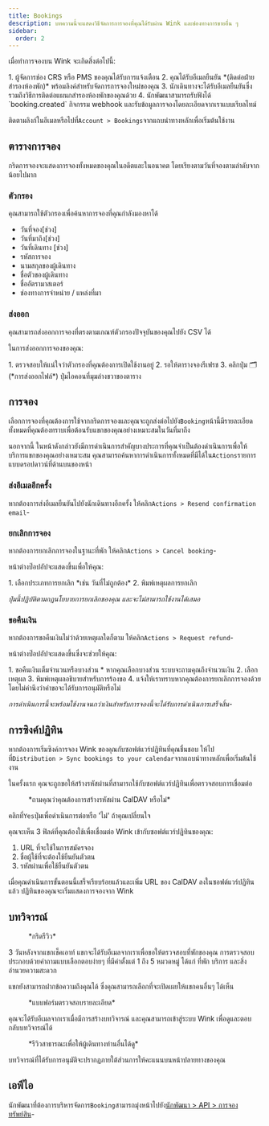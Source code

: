 ```yaml
---
title: Bookings
description: บทความนี้จะแสดงวิธีจัดการการจองที่คุณได้รับผ่าน Wink และช่องทางการขายอื่น ๆ
sidebar:
  order: 2
---
```


เมื่อทำการจองบน Wink จะเกิดสิ่งต่อไปนี้:

<Steps>
  1. ผู้จัดการช่อง CRS หรือ PMS ของคุณได้รับการแจ้งเตือน
  2. คุณได้รับอีเมลยืนยัน *(ติดต่อฝ่ายสำรองห้องพัก)* พร้อมลิงค์สำหรับจัดการการจองใหม่ของคุณ
  3. นักเดินทางจะได้รับอีเมลยืนยันซึ่งรวมถึงวิธีการติดต่อแผนกสำรองห้องพักของคุณด้วย
  4. นักพัฒนาสามารถรับฟังได้ `booking.created` กิจกรรม webhook และรับข้อมูลการจองโดยละเอียดจากเราแบบเรียลไทม์
</Steps>


ติดตามลิงก์ในอีเมลหรือไปที่`Account > Bookings`จากแถบนำทางหลักเพื่อเริ่มต้นใช้งาน

## ตารางการจอง

กริดการจองจะแสดงการจองทั้งหมดของคุณในอดีตและในอนาคต โดยเรียงตามวันที่จองตามลำดับจากน้อยไปมาก

### ตัวกรอง

คุณสามารถใช้ตัวกรองเพื่อค้นหาการจองที่คุณกำลังมองหาได้

* วันที่จอง\[ช่วง]
* วันที่มาถึง\[ช่วง]
* วันที่เดินทาง \[ช่วง]
* รหัสการจอง
* นามสกุลของผู้เดินทาง
* ชื่อตัวของผู้เดินทาง
* ชื่ออัตรามาสเตอร์
* ช่องทางการจำหน่าย / แหล่งที่มา

### ส่งออก

คุณสามารถส่งออกการจองที่ตรงตามเกณฑ์ตัวกรองปัจจุบันของคุณไปยัง CSV ได้

ในการส่งออกการจองของคุณ:

<Steps>
  1. ตรวจสอบให้แน่ใจว่าตัวกรองที่คุณต้องการเปิดใช้งานอยู่
  2. รอให้ตารางจองรีเฟรช
  3. คลิกปุ่ม 🗂️ (*การส่งออกไฟล์*) ปุ่มไอคอนที่มุมล่างขวาของตาราง
</Steps>


## การจอง

เลือกการจองที่คุณต้องการใช้จากกริดการจองและคุณจะถูกส่งต่อไปยัง`Booking`หน้านี้มีรายละเอียดทั้งหมดที่คุณต้องทราบเพื่อต้อนรับแขกของคุณอย่างเหมาะสมในวันที่มาถึง

นอกจากนี้ ในหน้าดังกล่าวยังมีการดำเนินการสำคัญบางประการที่คุณจำเป็นต้องดำเนินการเพื่อให้บริการแขกของคุณอย่างเหมาะสม คุณสามารถค้นหาการดำเนินการทั้งหมดที่มีได้ใน`Actions`รายการแบบดรอปดาวน์ที่ด้านบนของหน้า

### ส่งอีเมลอีกครั้ง

หากต้องการส่งอีเมลยืนยันไปยังนักเดินทางอีกครั้ง ให้คลิก`Actions > Resend confirmation email`-

### ยกเลิกการจอง

หากต้องการยกเลิกการจองในฐานะที่พัก ให้คลิก`Actions > Cancel booking`-

หน้าต่างป๊อปอัปจะแสดงขึ้นเพื่อให้คุณ:

<Steps>
  1. เลือกประเภทการยกเลิก *เช่น วันที่ไม่ถูกต้อง*
  2. พิมพ์เหตุผลการยกเลิก
</Steps>


*ปุ่มนี้ปฏิบัติตามกฎนโยบายการยกเลิกของคุณ และจะไม่สามารถใช้งานได้เสมอ*

### ขอคืนเงิน

หากต้องการขอคืนเงินไม่ว่าด้วยเหตุผลใดก็ตาม ให้คลิก`Actions > Request refund`-

หน้าต่างป๊อปอัปจะแสดงขึ้นซึ่งจะช่วยให้คุณ:

<Steps>
  1. ขอคืนเงินเต็มจำนวนหรือบางส่วน
     * หากคุณเลือกบางส่วน ระบบจะถามคุณถึงจำนวนเงิน
  2. เลือกเหตุผล
  3. พิมพ์เหตุผลอธิบายสำหรับการร้องขอ
  4. แจ้งให้เราทราบหากคุณต้องการยกเลิกการจองด้วย โดยไม่คำนึงว่าคำขอจะได้รับการอนุมัติหรือไม่
</Steps>


*การดำเนินการนี้จะพร้อมใช้งานจนกว่าเงินสำหรับการจองนี้จะได้รับการดำเนินการเสร็จสิ้น*-

## การซิงค์ปฏิทิน

หากต้องการเริ่มซิงค์การจอง Wink ของคุณกับซอฟต์แวร์ปฏิทินที่คุณชื่นชอบ ให้ไปที่`Distribution > Sync bookings to your calendar`จากแถบนำทางหลักเพื่อเริ่มต้นใช้งาน

ในครั้งแรก คุณจะถูกขอให้สร้างรหัสผ่านที่สามารถใช้กับซอฟต์แวร์ปฏิทินเพื่อตรวจสอบการเชื่อมต่อ

<figure>
  <CloudinaryImage width="350" height="188" resize="scale" quality="best" alt="สร้างรหัสผ่าน" src="academy/caldav-pass-code" errorImage="noimage_opaque_nyrtl0.png" />

  <figcaption>*ถามคุณว่าคุณต้องการสร้างรหัสผ่าน CalDAV หรือไม่*</figcaption>
</figure>


คลิกที่`Yes`ปุ่มเพื่อดำเนินการต่อหรือ 'ไม่' ถ้าคุณเปลี่ยนใจ

คุณจะเห็น 3 ฟิลด์ที่คุณต้องใช้เพื่อเชื่อมต่อ Wink เข้ากับซอฟต์แวร์ปฏิทินของคุณ:

1. URL ที่จะใช้ในการสมัครจอง
2. ชื่อผู้ใช้ที่จะต้องใช้ยืนยันตัวตน
3. รหัสผ่านเพื่อใช้ยืนยันตัวตน

เมื่อคุณดำเนินการขั้นตอนนี้เสร็จเรียบร้อยแล้วและเพิ่ม URL ของ CalDAV ลงในซอฟต์แวร์ปฏิทินแล้ว ปฏิทินของคุณจะเริ่มแสดงการจองจาก Wink

## บทวิจารณ์

<figure>
  <CloudinaryImage width="700" height="151" resize="scale" quality="best" alt="ตรวจสอบกริด" src="academy/reviews" errorImage="noimage_opaque_nyrtl0.png" />

  <figcaption>*กริดรีวิว*</figcaption>
</figure>


3 วันหลังจากแขกเช็คเอาท์ แขกจะได้รับอีเมลจากเราเพื่อขอให้ตรวจสอบที่พักของคุณ
การตรวจสอบประกอบด้วยคำถามแบบเลือกตอบง่ายๆ ที่มีค่าตั้งแต่ 1 ถึง 5 หมวดหมู่ ได้แก่ ที่พัก บริการ และสิ่งอำนวยความสะดวก

แขกยังสามารถฝากข้อความถึงคุณได้ ซึ่งคุณสามารถเลือกที่จะเปิดเผยให้แขกคนอื่นๆ ได้เห็น

<figure>
  <CloudinaryImage width="700" height="421" resize="scale" quality="best" alt="อนุมัติการตรวจสอบ" src="academy/review-details" errorImage="noimage_opaque_nyrtl0.png" />

  <figcaption>*แบบฟอร์มตรวจสอบรายละเอียด*</figcaption>
</figure>


คุณจะได้รับอีเมลจากเราเมื่อมีการสร้างบทวิจารณ์ และคุณสามารถเข้าสู่ระบบ Wink เพื่อดูและตอบกลับบทวิจารณ์ได้

<figure>
  <CloudinaryImage width="350" height="355" resize="scale" quality="best" alt="การตรวจสอบสาธารณะ" src="academy/public-review" errorImage="noimage_opaque_nyrtl0.png" />

  <figcaption>*รีวิวสาธารณะเพื่อให้ผู้เดินทางท่านอื่นได้ดู*</figcaption>
</figure>


บทวิจารณ์ที่ได้รับการอนุมัติจะปรากฏภายใต้ส่วนการให้คะแนนบนหน้าปลายทางของคุณ

## เอพีไอ

นักพัฒนาที่ต้องการบริหารจัดการ`Booking`สามารถมุ่งหน้าไปยัง[นักพัฒนา > API > การจองทรัพย์สิน](/developers/apis/#property-booking-api)-

